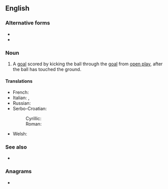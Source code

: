 ==English==

===Alternative forms===
* {{l|en|dropgoal}}
* {{l|en|drop-goal}}

===Noun===
{{en-noun}}

# {{lb|en|rugby union|rugby league}} A [[goal]] scored by kicking the ball through the [[goal]] from [[open play]], after the ball has touched the ground.

====Translations====
{{trans-top|a type of goal in rugby}}
* French: {{t+|fr|drop|m}}
* Italian: {{t+|it|drop|m}}, {{t|it|calcio di rimbalzo|m}}
* Russian: {{t+|ru|дроп-гол|m}}
* Serbo-Croatian:
*: Cyrillic: {{t|sh|дроп|m|sc=Cyrl}}
*: Roman: {{t+|sh|drop|m}}
{{trans-mid}}
* Welsh: {{t|cy|gôl adlam}}
{{trans-bottom}}

===See also===
* {{pedialite}}

===Anagrams===
* {{anagrams|en|a=adgloopr|drop a log}}